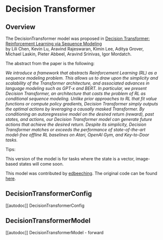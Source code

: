 <!--Copyright 2022 The HuggingFace Team. All rights reserved.

Licensed under the Apache License, Version 2.0 (the "License"); you may not use this file except in compliance with
the License. You may obtain a copy of the License at

http://www.apache.org/licenses/LICENSE-2.0

Unless required by applicable law or agreed to in writing, software distributed under the License is distributed on
an "AS IS" BASIS, WITHOUT WARRANTIES OR CONDITIONS OF ANY KIND, either express or implied. See the License for the
specific language governing permissions and limitations under the License.
-->

# Decision Transformer

## Overview

The DecisionTransformer model was proposed in [Decision Transformer: Reinforcement Learning via Sequence Modeling](https://arxiv.org/abs/2106.01345)  
by Lili Chen, Kevin Lu, Aravind Rajeswaran, Kimin Lee, Aditya Grover, Michael Laskin, Pieter Abbeel, Aravind Srinivas, Igor Mordatch.

The abstract from the paper is the following:

*We introduce a framework that abstracts Reinforcement Learning (RL) as a sequence modeling problem. 
This allows us to draw upon the simplicity and scalability of the Transformer architecture, and associated advances
 in language modeling such as GPT-x and BERT. In particular, we present Decision Transformer, an architecture that 
 casts the problem of RL as conditional sequence modeling. Unlike prior approaches to RL that fit value functions or 
 compute policy gradients, Decision Transformer simply outputs the optimal actions by leveraging a causally masked 
 Transformer. By conditioning an autoregressive model on the desired return (reward), past states, and actions, our 
 Decision Transformer model can generate future actions that achieve the desired return. Despite its simplicity, 
 Decision Transformer matches or exceeds the performance of state-of-the-art model-free offline RL baselines on 
 Atari, OpenAI Gym, and Key-to-Door tasks.*

Tips:

This version of the model is for tasks where the state is a vector, image-based states will come soon.

This model was contributed by [edbeeching](https://huggingface.co/edbeeching). The original code can be found [here](https://github.com/kzl/decision-transformer).

## DecisionTransformerConfig

[[autodoc]] DecisionTransformerConfig



## DecisionTransformerModel

[[autodoc]] DecisionTransformerModel
    - forward
